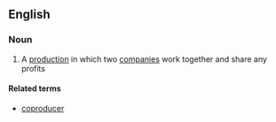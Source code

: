==English==

===Noun===
{{wikipedia}}
{{en-noun}}

# A [[production]] in which two [[company|companies]] work together and share any profits

====Related terms====
*[[coproducer]]